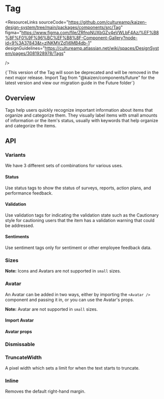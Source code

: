 
<Meta of={TagStories} />

# Tag

<ResourceLinks
  sourceCode="https://github.com/cultureamp/kaizen-design-system/tree/main/packages/components/src/Tag"
  figma="https://www.figma.com/file/ZRfnoNUXbGZv4eVWLbF4Az/%EF%B8%8F%F0%9F%96%BC%EF%B8%8F-Component-Gallery?node-id=9%3A37843&t=zlNKMVZd1i6MB4db-1"
  designGuidelines="https://cultureamp.atlassian.net/wiki/spaces/DesignSystem/pages/3081928978/Tags"

/>

<Unstyled>
  <InlineNotification type="cautionary" persistent>
    {`This version of the Tag will soon be deprecated and will be removed in the next major release.
    Import Tag from "@kaizen/components/future" for the latest version and view our migration guide in the Future folder`}
  </InlineNotification>
</Unstyled>

<KAIOInstallation exportNames="Tag" />

## Overview

Tags help users quickly recognize important information about items that organize and categorize them. They visually label items with small amounts of information or the item's status, usually with keywords that help organize and categorize the items.

<Canvas of={TagStories.Playground} />
<Controls of={TagStories.Playground} />

## API

### Variants

We have 3 different sets of combinations for various uses.

#### Status

Use status tags to show the status of surveys, reports, action plans, and performance feedback.

<Canvas of={TagStories.Status} />

#### Validation

Use validation tags for indicating the validation state such as the Cautionary style for cautioning users that the item has a validation warning that could be addressed.

<Canvas of={TagStories.Validation} />

#### Sentiments

Use sentiment tags only for sentiment or other employee feedback data.

<Canvas of={TagStories.Sentiments} />

### Sizes

**Note:** Icons and Avatars are not supported in `small` sizes.

<Canvas of={TagStories.Sizes} />

### Avatar

An Avatar can be added in two ways, either by importing the `<Avatar />` component and passing it in, or you can use the Avatar's props.

**Note:** Avatar are not supported in `small` sizes.

#### Import Avatar

<Canvas of={TagStories.ProfileWithAvatarImport} />

#### Avatar props

<Canvas of={TagStories.ProfileWithAvatarProps} />

### Dismissable

<Canvas of={TagStories.Dismissible} />

### TruncateWidth

A pixel width which sets a limit for when the text starts to truncate.

<Canvas of={TagStories.Truncate} />

### Inline

Removes the default right-hand margin.

<Canvas of={TagStories.Inline} />
